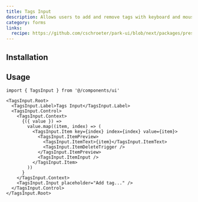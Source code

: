 ```yaml
---
title: Tags Input
description: Allows users to add and remove tags with keyboard and mouse interactions.
category: forms
links:
  recipe: https://github.com/cschroeter/park-ui/blob/next/packages/preset/src/recipes/tags-input.ts
---
```


<ComponentExample name="basic" />

## Installation

<InstallationGuide />

## Usage

```tsx
import { TagsInput } from '@/components/ui'
```

```tsx
<TagsInput.Root>
  <TagsInput.Label>Tags Input</TagsInput.Label>
  <TagsInput.Control>
    <TagsInput.Context>
      {({ value }) =>
        value.map((item, index) => (
          <TagsInput.Item key={index} index={index} value={item}>
            <TagsInput.ItemPreview>
              <TagsInput.ItemText>{item}</TagsInput.ItemText>
              <TagsInput.ItemDeleteTrigger />
            </TagsInput.ItemPreview>
            <TagsInput.ItemInput />
          </TagsInput.Item>
        ))
      }
    </TagsInput.Context>
    <TagsInput.Input placeholder="Add tag..." />
  </TagsInput.Control>
</TagsInput.Root>
```
